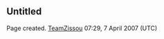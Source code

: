 <article id="10513137" title=Talk:Cryptomys>
	<talkpage id="10513137" title="Talk:Cryptomys">
{{WikiProject Rodents|class=stub|importance=low}}
{{WikiProject Mammals|class=stub|importance=low|Pocket-pet=yes}}

==Untitled==
Page created. [[User:TeamZissou|TeamZissou]] 07:29, 7 April 2007 (UTC)
	</talkpage>
</article>